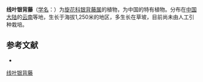 {{Speciesbox
| name = 线叶银背藤
| status = 
| status_system = 
| image =
| genus = Argyreia
| species = lineariloba
| authority = C. Y. Wu
}}

'''线叶银背藤'''（[[学名|学名]]：{{lang|la|''Argyreia lineariloba''}}）为[[旋花科|旋花科]][[银背藤属|银背藤属]]的植物，为中国的特有植物。分布在[[中国大陆|中国大陆]]的[[云南|云南]]等地，生长于海拔1,250米的地区，多生长在草坡，目前尚未由人工引种栽培。

== 参考文献 ==
<div class="references-small">
* {{cite web| url =http://www.bioinfo.cn/db05/KmzwSpecies.php?action=view&id=5601| title =线叶银背藤| work =《中国高等植物数据库全库》| publisher =中国科学院微生物研究所| author =昆明植物研究所| accessdate =2009-02-25| deadurl =yes| archiveurl =https://web.archive.org/web/20160305074803/http://www.bioinfo.cn/db05/KmzwSpecies.php?action=view&id=5601| archivedate =2016-03-05}}
</div>
{{Taxonbar|from=Q15231906}}

[[Category:银背藤属|线叶银背藤]]


{{植物小作品}}